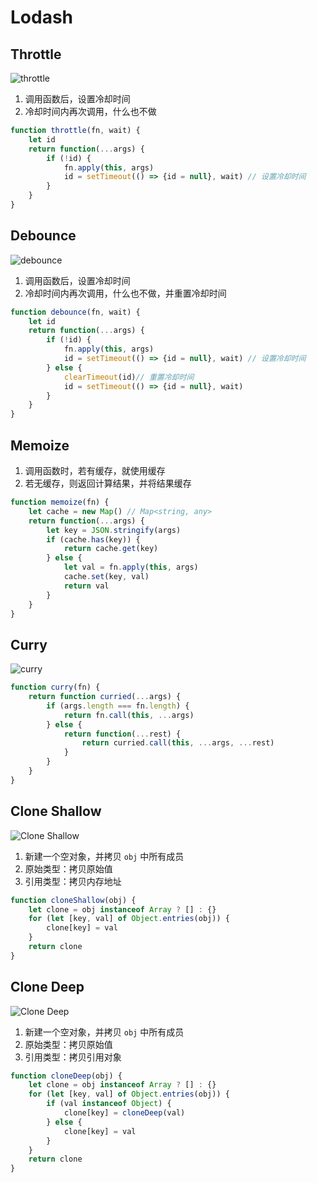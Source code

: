 # Lodash
## Throttle
![throttle](/img/js/lodash/throttle.png)
1. 调用函数后，设置冷却时间
2. 冷却时间内再次调用，什么也不做
```js
function throttle(fn, wait) {
    let id
    return function(...args) {
        if (!id) {
            fn.apply(this, args)
            id = setTimeout(() => {id = null}, wait) // 设置冷却时间
        }
    }
}
```
## Debounce
![debounce](/img/js/lodash/debounce.png)
1. 调用函数后，设置冷却时间
2. 冷却时间内再次调用，什么也不做，并重置冷却时间
```js
function debounce(fn, wait) {
    let id
    return function(...args) {
        if (!id) {
            fn.apply(this, args)
            id = setTimeout(() => {id = null}, wait) // 设置冷却时间
        } else {
            clearTimeout(id)// 重置冷却时间
            id = setTimeout(() => {id = null}, wait)
        }
    }
}
```
## Memoize
1. 调用函数时，若有缓存，就使用缓存
2. 若无缓存，则返回计算结果，并将结果缓存
```js
function memoize(fn) {
    let cache = new Map() // Map<string, any>
    return function(...args) {
        let key = JSON.stringify(args)
        if (cache.has(key)) {
            return cache.get(key)
        } else {
            let val = fn.apply(this, args)
            cache.set(key, val)
            return val
        }
    }
}
```
## Curry
![curry](/img/js/lodash/curry.png)
```js
function curry(fn) {
    return function curried(...args) {
        if (args.length === fn.length) {
            return fn.call(this, ...args)
        } else {
            return function(...rest) {
                return curried.call(this, ...args, ...rest)
            }
        }
    }
}
```
## Clone Shallow
![Clone Shallow](public/img/js/lodash/clone-shallow.png)
1. 新建一个空对象，并拷贝 `obj` 中所有成员
2. 原始类型：拷贝原始值
3. 引用类型：拷贝内存地址
```js {4}
function cloneShallow(obj) {
    let clone = obj instanceof Array ? [] : {}
    for (let [key, val] of Object.entries(obj)) {
        clone[key] = val
    }
    return clone
}
```
## Clone Deep
![Clone Deep](public/img/js/lodash/clone-deep.png)
1. 新建一个空对象，并拷贝 `obj` 中所有成员
2. 原始类型：拷贝原始值
3. 引用类型：拷贝引用对象
```js {5,7}
function cloneDeep(obj) {
    let clone = obj instanceof Array ? [] : {}
    for (let [key, val] of Object.entries(obj)) {
        if (val instanceof Object) {
            clone[key] = cloneDeep(val)
        } else {
            clone[key] = val
        }
    }
    return clone
}
```
